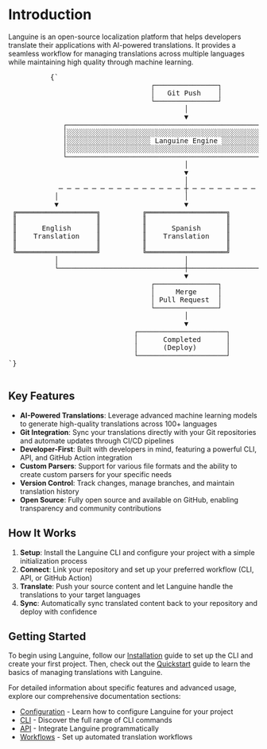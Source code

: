 # Introduction

Languine is an open-source localization platform that helps developers translate their applications with AI-powered translations. It provides a seamless workflow for managing translations across multiple languages while maintaining high quality through machine learning.


<div className="flex flex-col items-center justify-center p-4 mt-10 h-[400px] sm:h-[500px] md:h-[650px]">
        <pre
          className="p-4 text-sm leading-5 scale-[0.5] sm:scale-[0.65] md:scale-90 transform-gpu"
          style={{
            fontFamily: "monospace",
            whiteSpace: "pre",
            textAlign: "left",
          }}
        >
          {`
                                  ┌───────────────┐
                                  │   Git Push    │
                                  └───────────────┘
                                          │
                                          ▼
             ┌─────────────────────────────────────────────────────────┐
             │░░░░░░░░░░░░░░░░░░░░░░░░░░░░░░░░░░░░░░░░░░░░░░░░░░░░░░░░░│
             │░░░░░░░░░░░░░░░░░░░░ Languine Engine ░░░░░░░░░░░░░░░░░░░░│
             │░░░░░░░░░░░░░░░░░░░░░░░░░░░░░░░░░░░░░░░░░░░░░░░░░░░░░░░░░│
             └─────────────────────────────────────────────────────────┘
                                          │
                                          ▼
                                          │
            ─ ─ ─ ─ ─ ─ ─ ─ ─ ─ ─ ─ ─ ─ ─ ┼ ─ ─ ─ ─ ─ ─ ─ ─ ─ ─ ─ ─ ─ ─ ─
           │                              │                              │
           ▼                              ▼                              ▼
 ╔═══════════════════╗          ╔═══════════════════╗          ╔═══════════════════╗
 ║                   ║          ║                   ║          ║                   ║
 ║      English      ║          ║      Spanish      ║          ║      Japanese     ║
 ║    Translation    ║          ║    Translation    ║          ║     Translation   ║
 ║                   ║          ║                   ║          ║                   ║
 ╚═══════════════════╝          ╚═══════════════════╝          ╚═══════════════════╝
           │                              │                              │
           └──────────────────────────────┼──────────────────────────────┘
                                          ▼
                                  ┌───────────────┐
                                  │     Merge     │
                                  │ Pull Request  │
                                  └───────────────┘
                                          │
                                          ▼
                              ┌─────────────────────┐
                              │      Completed      │
                              │      (Deploy)       │
                              └─────────────────────┘
`}
        </pre>
      </div>

## Key Features

- **AI-Powered Translations**: Leverage advanced machine learning models to generate high-quality translations across 100+ languages
- **Git Integration**: Sync your translations directly with your Git repositories and automate updates through CI/CD pipelines
- **Developer-First**: Built with developers in mind, featuring a powerful CLI, API, and GitHub Action integration
- **Custom Parsers**: Support for various file formats and the ability to create custom parsers for your specific needs
- **Version Control**: Track changes, manage branches, and maintain translation history
- **Open Source**: Fully open source and available on GitHub, enabling transparency and community contributions

## How It Works

1. **Setup**: Install the Languine CLI and configure your project with a simple initialization process
2. **Connect**: Link your repository and set up your preferred workflow (CLI, API, or GitHub Action)
3. **Translate**: Push your source content and let Languine handle the translations to your target languages
4. **Sync**: Automatically sync translated content back to your repository and deploy with confidence

## Getting Started

To begin using Languine, follow our [Installation](/docs/installation) guide to set up the CLI and create your first project. Then, check out the [Quickstart](/docs/quickstart) guide to learn the basics of managing translations with Languine.

For detailed information about specific features and advanced usage, explore our comprehensive documentation sections:

- [Configuration](/docs/configuration) - Learn how to configure Languine for your project
- [CLI](/docs/cli) - Discover the full range of CLI commands
- [API](/docs/api) - Integrate Languine programmatically
- [Workflows](/docs/workflows) - Set up automated translation workflows
